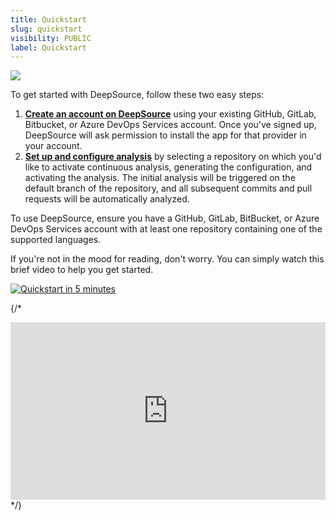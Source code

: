```yaml
---
title: Quickstart
slug: quickstart
visibility: PUBLIC
label: Quickstart
---
```

![](https://files.readme.io/fd704d2-small-QuickStart_Header_Banner_2000x650.png)

To get started with DeepSource, follow these two easy steps:

1. **[Create an account on DeepSource](https://docs.deepsource.com/docs/quickstart-create-an-account)** using your existing GitHub, GitLab, Bitbucket, or Azure DevOps Services account. Once you've signed up, DeepSource will ask permission to install the app for that provider in your account.
2. **[Set up and configure analysis](https://docs.deepsource.com/docs/quickstart-run-first-analysis)** by selecting a repository on which you'd like to activate continuous analysis, generating the configuration, and activating the analysis. The initial analysis will be triggered on the default branch of the repository, and all subsequent commits and pull requests will be automatically analyzed.

To use DeepSource, ensure you have a GitHub, GitLab, BitBucket, or Azure DevOps Services account with at least one repository containing one of the supported languages.

If you're not in the mood for reading, don't worry. You can simply watch this brief video to help you get started.

[![Quickstart in 5 minutes](https://player.vimeo.com/video/812332199?h=340d4af22e)](https://player.vimeo.com/video/812332199?h=340d4af22e "Quickstart in 5 minutes")

{/* <div style="padding:56.25% 0 0 0;position:relative;"><iframe src="https://player.vimeo.com/video/812332199?h=340d4af22e&amp;badge=0&amp;autopause=0&amp;player_id=0&amp;app_id=58479" frameborder="0" allow="autoplay; fullscreen; picture-in-picture" allowfullscreen style="position:absolute;top:0;left:0;width:100%;height:100%;" title="Quickstart in 5 minutes"></iframe></div><script src="https://player.vimeo.com/api/player.js"></script> */}